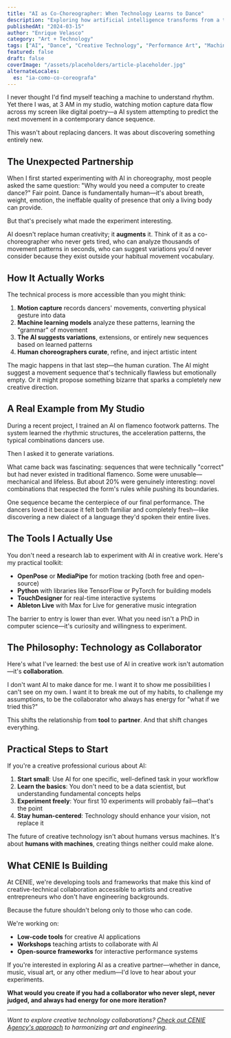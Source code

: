 ```yaml
---
title: "AI as Co-Choreographer: When Technology Learns to Dance"
description: "Exploring how artificial intelligence transforms from a tool into a creative partner in dance and performance art, reshaping the boundaries between human intuition and machine precision."
publishedAt: "2024-03-15"
author: "Enrique Velasco"
category: "Art + Technology"
tags: ["AI", "Dance", "Creative Technology", "Performance Art", "Machine Learning"]
featured: false
draft: false
coverImage: "/assets/placeholders/article-placeholder.jpg"
alternateLocales:
  es: "ia-como-co-coreografa"
---
```


I never thought I'd find myself teaching a machine to understand rhythm. Yet there I was, at 3 AM in my studio, watching motion capture data flow across my screen like digital poetry—a AI system attempting to predict the next movement in a contemporary dance sequence.

This wasn't about replacing dancers. It was about discovering something entirely new.

## The Unexpected Partnership

When I first started experimenting with AI in choreography, most people asked the same question: "Why would you need a computer to create dance?" Fair point. Dance is fundamentally human—it's about breath, weight, emotion, the ineffable quality of presence that only a living body can provide.

But that's precisely what made the experiment interesting.

AI doesn't replace human creativity; it **augments** it. Think of it as a co-choreographer who never gets tired, who can analyze thousands of movement patterns in seconds, who can suggest variations you'd never consider because they exist outside your habitual movement vocabulary.

## How It Actually Works

The technical process is more accessible than you might think:

1. **Motion capture** records dancers' movements, converting physical gesture into data
2. **Machine learning models** analyze these patterns, learning the "grammar" of movement
3. **The AI suggests variations**, extensions, or entirely new sequences based on learned patterns
4. **Human choreographers curate**, refine, and inject artistic intent

The magic happens in that last step—the human curation. The AI might suggest a movement sequence that's technically flawless but emotionally empty. Or it might propose something bizarre that sparks a completely new creative direction.

## A Real Example from My Studio

During a recent project, I trained an AI on flamenco footwork patterns. The system learned the rhythmic structures, the acceleration patterns, the typical combinations dancers use.

Then I asked it to generate variations.

What came back was fascinating: sequences that were technically "correct" but had never existed in traditional flamenco. Some were unusable—mechanical and lifeless. But about 20% were genuinely interesting: novel combinations that respected the form's rules while pushing its boundaries.

One sequence became the centerpiece of our final performance. The dancers loved it because it felt both familiar and completely fresh—like discovering a new dialect of a language they'd spoken their entire lives.

## The Tools I Actually Use

You don't need a research lab to experiment with AI in creative work. Here's my practical toolkit:

- **OpenPose** or **MediaPipe** for motion tracking (both free and open-source)
- **Python** with libraries like TensorFlow or PyTorch for building models
- **TouchDesigner** for real-time interactive systems
- **Ableton Live** with Max for Live for generative music integration

The barrier to entry is lower than ever. What you need isn't a PhD in computer science—it's curiosity and willingness to experiment.

## The Philosophy: Technology as Collaborator

Here's what I've learned: the best use of AI in creative work isn't automation—it's **collaboration**.

I don't want AI to make dance for me. I want it to show me possibilities I can't see on my own. I want it to break me out of my habits, to challenge my assumptions, to be the collaborator who always has energy for "what if we tried this?"

This shifts the relationship from **tool** to **partner**. And that shift changes everything.

## Practical Steps to Start

If you're a creative professional curious about AI:

1. **Start small**: Use AI for one specific, well-defined task in your workflow
2. **Learn the basics**: You don't need to be a data scientist, but understanding fundamental concepts helps
3. **Experiment freely**: Your first 10 experiments will probably fail—that's the point
4. **Stay human-centered**: Technology should enhance your vision, not replace it

The future of creative technology isn't about humans versus machines. It's about **humans with machines**, creating things neither could make alone.

## What CENIE Is Building

At CENIE, we're developing tools and frameworks that make this kind of creative-technical collaboration accessible to artists and creative entrepreneurs who don't have engineering backgrounds.

Because the future shouldn't belong only to those who can code.

We're working on:
- **Low-code tools** for creative AI applications
- **Workshops** teaching artists to collaborate with AI
- **Open-source frameworks** for interactive performance systems

If you're interested in exploring AI as a creative partner—whether in dance, music, visual art, or any other medium—I'd love to hear about your experiments.

**What would you create if you had a collaborator who never slept, never judged, and always had energy for one more iteration?**

---

*Want to explore creative technology collaborations? [Check out CENIE Agency's approach](https://cenie.io) to harmonizing art and engineering.*
